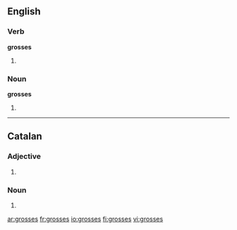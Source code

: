 ==English==

===Verb===
'''grosses'''
# {{third-person singular of|[[gross]]}}

===Noun===
'''grosses'''
# {{plural of|[[gross]]}}

----

==Catalan==

===Adjective===
{{ca-adj-form|f|p}}

# {{ca-feminine plural of|gros}}

===Noun===
{{ca-noun-form|f|p}}
# {{ca-plural of|grossa}}

[[ar:grosses]]
[[fr:grosses]]
[[io:grosses]]
[[fi:grosses]]
[[vi:grosses]]
